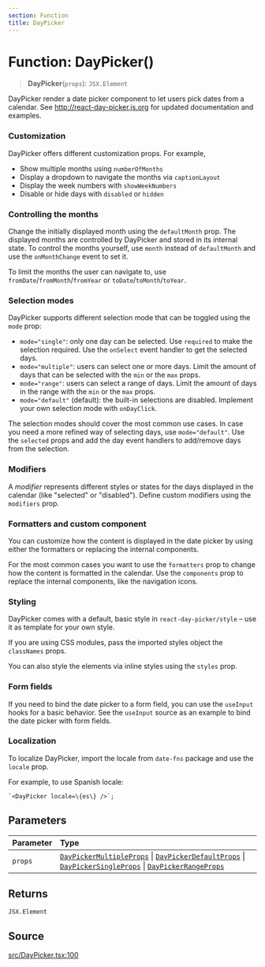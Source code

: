 ```yaml
---
section: Function
title: DayPicker
---
```


# Function: DayPicker()

> **DayPicker**(`props`): `JSX.Element`

DayPicker render a date picker component to let users pick dates from a
calendar. See http://react-day-picker.js.org for updated documentation and
examples.

### Customization

DayPicker offers different customization props. For example,

- Show multiple months using `numberOfMonths`
- Display a dropdown to navigate the months via `captionLayout`
- Display the week numbers with `showWeekNumbers`
- Disable or hide days with `disabled` or `hidden`

### Controlling the months

Change the initially displayed month using the `defaultMonth` prop. The
displayed months are controlled by DayPicker and stored in its internal
state. To control the months yourself, use `month` instead of `defaultMonth`
and use the `onMonthChange` event to set it.

To limit the months the user can navigate to, use
`fromDate`/`fromMonth`/`fromYear` or `toDate`/`toMonth`/`toYear`.

### Selection modes

DayPicker supports different selection mode that can be toggled using the
`mode` prop:

- `mode="single"`: only one day can be selected. Use `required` to make the
  selection required. Use the `onSelect` event handler to get the selected
  days.
- `mode="multiple"`: users can select one or more days. Limit the amount of
  days that can be selected with the `min` or the `max` props.
- `mode="range"`: users can select a range of days. Limit the amount of days in
  the range with the `min` or the `max` props.
- `mode="default"` (default): the built-in selections are disabled. Implement
  your own selection mode with `onDayClick`.

The selection modes should cover the most common use cases. In case you need
a more refined way of selecting days, use `mode="default"`. Use the
`selected` props and add the day event handlers to add/remove days from the
selection.

### Modifiers

A _modifier_ represents different styles or states for the days displayed in
the calendar (like "selected" or "disabled"). Define custom modifiers using
the `modifiers` prop.

### Formatters and custom component

You can customize how the content is displayed in the date picker by using
either the formatters or replacing the internal components.

For the most common cases you want to use the `formatters` prop to change how
the content is formatted in the calendar. Use the `components` prop to
replace the internal components, like the navigation icons.

### Styling

DayPicker comes with a default, basic style in `react-day-picker/style` – use
it as template for your own style.

If you are using CSS modules, pass the imported styles object the
`classNames` props.

You can also style the elements via inline styles using the `styles` prop.

### Form fields

If you need to bind the date picker to a form field, you can use the
`useInput` hooks for a basic behavior. See the `useInput` source as an
example to bind the date picker with form fields.

### Localization

To localize DayPicker, import the locale from `date-fns` package and use the
`locale` prop.

For example, to use Spanish locale:

    `<DayPicker locale=\{es\} />`;

## Parameters

| Parameter | Type |
| :------ | :------ |
| `props` | [`DayPickerMultipleProps`](/api/latest/interfaces/DayPickerMultipleProps.mdx) \| [`DayPickerDefaultProps`](/api/latest/interfaces/DayPickerDefaultProps.mdx) \| [`DayPickerSingleProps`](/api/latest/interfaces/DayPickerSingleProps.mdx) \| [`DayPickerRangeProps`](/api/latest/interfaces/DayPickerRangeProps.mdx) |

## Returns

`JSX.Element`

## Source

[src/DayPicker.tsx:100](https://github.com/gpbl/react-day-picker/blob/a8bfa5451/src/DayPicker.tsx#L100)
